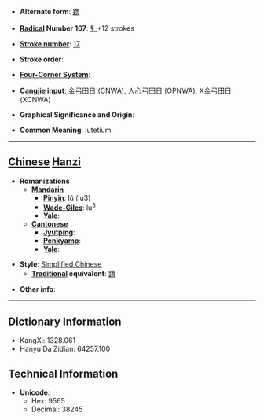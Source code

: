 * '''Alternate form''': [[鑥]]

* '''[[Wiktionary:Chinese radical index| Radical]] Number 167''': [[Wiktionary:Chinese radical index 钅|钅]]+12 strokes

* '''[[Wiktionary:Chinese total strokes index|Stroke number]]''': [[Wiktionary:Chinese total strokes index 17|17]]

* '''Stroke order''': 

* '''[[Wiktionary:Chinese four corner index|Four-Corner System]]''': 

* '''[[Wiktionary:Chinese Cangjie index|Cangjie input]]''': 金弓田日 (CNWA), 人心弓田日 (OPNWA), X金弓田日 (XCNWA)

* '''Graphical Significance and Origin''': 

* '''Common Meaning''': lutetium

----

== [[Chinese]] [[Hanzi]] ==

* '''Romanizations'''
** '''[[Mandarin]]'''
*** '''[[Pinyin]]''': lǔ (lu3)
*** '''[[Wade-Giles]]''': lu<sup>3</sup>
*** '''[[Yale]]''': 
** '''[[Cantonese]]'''
*** '''[[Jyutping]]''':
*** '''[[Penkyamp]]''': 
*** '''[[Yale]]''': 

* '''Style''': [[Simplified Chinese]] 
** '''[[Traditional Chinese|Traditional]] equivalent''': [[鑥]]

* '''Other info''': 

----

== Dictionary Information ==

* KangXi: 1328.061
* Hanyu Da Zidian: 64257.100

== Technical Information ==

* '''Unicode''':
** Hex: 9565
** Decimal: 38245